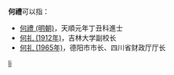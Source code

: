 '''何禮'''可以指：
* [[何禮_(明朝)|何禮 (明朝)]]，天順元年丁丑科進士
* [[何礼_(1912年)|何礼 (1912年)]]，吉林大学副校长
* [[何礼_(1965年)|何礼 (1965年)]]，德阳市市长、四川省财政厅厅长
{{disambig}}

[[Category:二字何姓人名消歧义|li]]